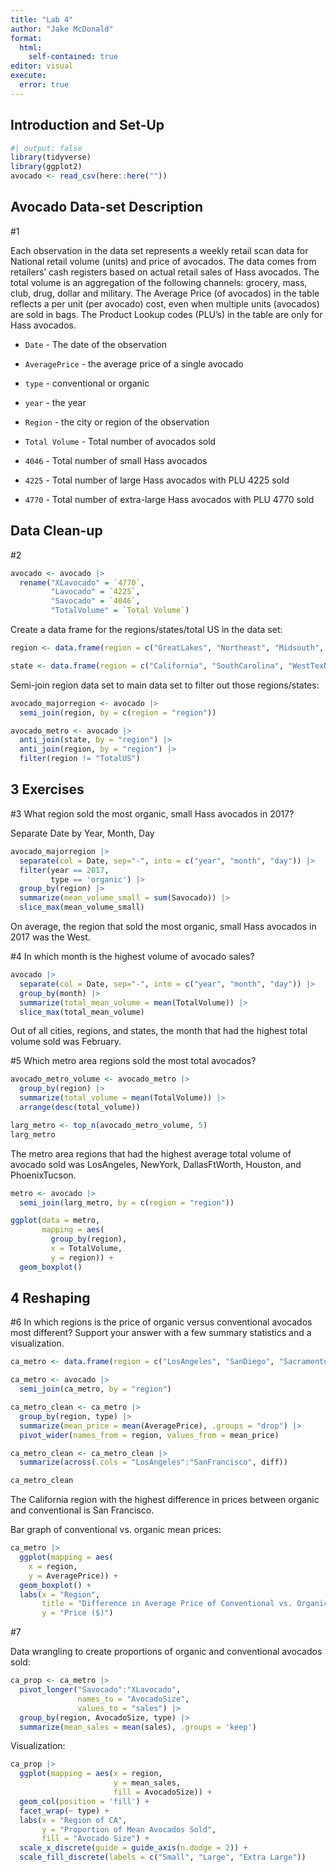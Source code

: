 ```yaml
---
title: "Lab 4"
author: "Jake McDonald"
format: 
  html:
    self-contained: true
editor: visual
execute: 
  error: true
---
```


## Introduction and Set-Up

```r
#| output: false
library(tidyverse)
library(ggplot2)
avocado <- read_csv(here::here(""))
```

## Avocado Data-set Description

#1

Each observation in the data set represents a weekly retail scan data for National retail volume (units) and price of avocados. The data comes from retailers' cash registers based on actual retail sales of Hass avocados. The total volume is an aggregation of the following channels: grocery, mass, club, drug, dollar and military. The Average Price (of avocados) in the table reflects a per unit (per avocado) cost, even when multiple units (avocados) are sold in bags. The Product Lookup codes (PLU's) in the table are only for Hass avocados.

-   `Date` - The date of the observation

-   `AveragePrice` - the average price of a single avocado

-   `type` - conventional or organic

-   `year` - the year

-   `Region` - the city or region of the observation

-   `Total Volume` - Total number of avocados sold

-   `4046` - Total number of small Hass avocados

-   `4225` - Total number of large Hass avocados with PLU 4225 sold

-   `4770` - Total number of extra-large Hass avocados with PLU 4770 sold

## Data Clean-up

#2

```r
avocado <- avocado |> 
  rename("XLavocado" = `4770`,
         "Lavocado" = `4225`,
         "Savocado" = `4046`,
         "TotalVolume" = `Total Volume`)
```

Create a data frame for the regions/states/total US in the data set:

```r
region <- data.frame(region = c("GreatLakes", "Northeast", "Midsouth", "Plains", "Southeast", "SouthCentral", "West"))

state <- data.frame(region = c("California", "SouthCarolina", "WestTexNewMexico"))
```

Semi-join region data set to main data set to filter out those regions/states:

```r
avocado_majorregion <- avocado |> 
  semi_join(region, by = c(region = "region"))

avocado_metro <- avocado |> 
  anti_join(state, by = "region") |> 
  anti_join(region, by = "region") |> 
  filter(region != "TotalUS")
```

## 3 Exercises

#3 What region sold the most organic, small Hass avocados in 2017?

Separate Date by Year, Month, Day

```r
avocado_majorregion |> 
  separate(col = Date, sep="-", into = c("year", "month", "day")) |>
  filter(year == 2017,
         type == 'organic') |> 
  group_by(region) |> 
  summarize(mean_volume_small = sum(Savocado)) |> 
  slice_max(mean_volume_small)
```

On average, the region that sold the most organic, small Hass avocados in 2017 was the West.

#4 In which month is the highest volume of avocado sales?

```r
avocado |>
  separate(col = Date, sep="-", into = c("year", "month", "day")) |> 
  group_by(month) |> 
  summarize(total_mean_volume = mean(TotalVolume)) |> 
  slice_max(total_mean_volume)
```

Out of all cities, regions, and states, the month that had the highest total volume sold was February.

#5 Which metro area regions sold the most total avocados?

```r
avocado_metro_volume <- avocado_metro |> 
  group_by(region) |> 
  summarize(total_volume = mean(TotalVolume)) |> 
  arrange(desc(total_volume))

larg_metro <- top_n(avocado_metro_volume, 5)
larg_metro
```

The metro area regions that had the highest average total volume of avocado sold was LosAngeles, NewYork, DallasFtWorth, Houston, and PhoenixTucson.

```r
metro <- avocado |> 
  semi_join(larg_metro, by = c(region = "region"))

ggplot(data = metro, 
       mapping = aes(
         group_by(region),
         x = TotalVolume,
         y = region)) +
  geom_boxplot()
```

## 4 Reshaping

#6 In which regions is the price of organic versus conventional avocados most different? Support your answer with a few summary statistics and a visualization.

```r
ca_metro <- data.frame(region = c("LosAngeles", "SanDiego", "Sacramento", "SanFrancisco"))

ca_metro <- avocado |> 
  semi_join(ca_metro, by = "region")

ca_metro_clean <- ca_metro |> 
  group_by(region, type) |> 
  summarize(mean_price = mean(AveragePrice), .groups = "drop") |> 
  pivot_wider(names_from = region, values_from = mean_price) 

ca_metro_clean <- ca_metro_clean |> 
  summarize(across(.cols = "LosAngeles":"SanFrancisco", diff))

ca_metro_clean
```

The California region with the highest difference in prices between organic and conventional is San Francisco.

Bar graph of conventional vs. organic mean prices:

```r
ca_metro |> 
  ggplot(mapping = aes(
    x = region,
    y = AveragePrice)) +
  geom_boxplot() +
  labs(x = "Region",
       title = "Difference in Average Price of Conventional vs. Organic Avocados",
       y = "Price ($)")
```

#7

Data wrangling to create proportions of organic and conventional avocados sold:

```r
ca_prop <- ca_metro |> 
  pivot_longer("Savocado":"XLavocado", 
               names_to = "AvocadoSize",
               values_to = "sales") |> 
  group_by(region, AvocadoSize, type) |> 
  summarize(mean_sales = mean(sales), .groups = 'keep')
```

Visualization:

```r
ca_prop |>
  ggplot(mapping = aes(x = region,
                       y = mean_sales,
                       fill = AvocadoSize)) +
  geom_col(position = 'fill') +
  facet_wrap(~ type) +
  labs(x = "Region of CA",
       y = "Proportion of Mean Avocados Sold",
       fill = "Avocado Size") +
  scale_x_discrete(guide = guide_axis(n.dodge = 2)) +
  scale_fill_discrete(labels = c("Small", "Large", "Extra Large"))
```
